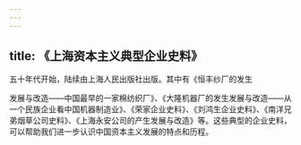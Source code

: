 ```yaml
---
---
---
```

title: 《上海资本主义典型企业史料》
---



五十年代开始，陆续由上海人民出版社出版。其中有《恒丰纱厂的发生

发展与改造——中国最早的一家棉纺织厂》、《大隆机器厂的发生发展与改造——从一个民族企业看中国机器制造业》、《荣家企业史料》、《刘鸿生企业史料》、《南洋兄弟烟草公司史料》、《上海永安公司的产生发展与改造》等。这些典型的企业史料，可以帮助我们进一步认识中国资本主义发展的特点和历程。